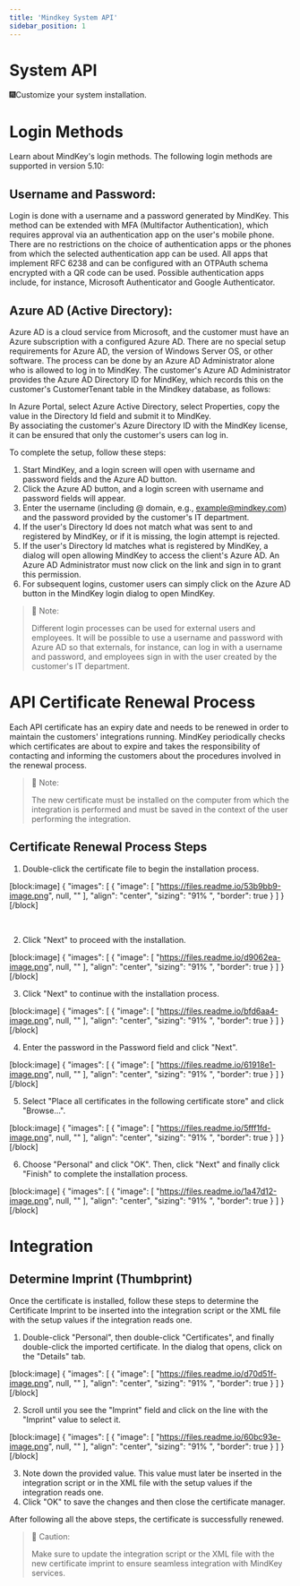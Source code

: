 ```yaml
---
title: 'Mindkey System API'
sidebar_position: 1
---
```


# System API

🎆Customize your system installation.

# Login Methods

Learn about MindKey's login methods. The following login methods are supported in version 5.10:

## Username and Password:

Login is done with a username and a password generated by MindKey. This method can be extended with MFA (Multifactor Authentication), which requires approval via an authentication app on the user's mobile phone. There are no restrictions on the choice of authentication apps or the phones from which the selected authentication app can be used. All apps that implement RFC 6238 and can be configured with an OTPAuth schema encrypted with a QR code can be used. Possible authentication apps include, for instance, Microsoft Authenticator and Google Authenticator.

## Azure AD (Active Directory):

Azure AD is a cloud service from Microsoft, and the customer must have an Azure subscription with a configured Azure AD. There are no special setup requirements for Azure AD, the version of Windows Server OS, or other software. The process can be done by an Azure AD Administrator alone who is allowed to log in to MindKey. The customer's Azure AD Administrator provides the Azure AD Directory ID for MindKey, which records this on the customer's CustomerTenant table in the Mindkey database, as follows:

In Azure Portal, select Azure Active Directory, select Properties, copy the value in the Directory Id field and submit it to MindKey.  
By associating the customer's Azure Directory ID with the MindKey license, it can be ensured that only the customer's users can log in.

To complete the setup, follow these steps:

1. Start MindKey, and a login screen will open with username and password fields and the Azure AD button.
2. Click the Azure AD button, and a login screen with username and password fields will appear.
3. Enter the username (including @ domain, e.g., example@mindkey.com) and the password provided by the customer's IT department.
4. If the user's Directory Id does not match what was sent to and registered by MindKey, or if it is missing, the login attempt is rejected.
5. If the user's Directory Id matches what is registered by MindKey, a dialog will open allowing MindKey to access the client's Azure AD. An Azure AD Administrator must now click on the link and sign in to grant this permission.
6. For subsequent logins, customer users can simply click on the Azure AD button in the MindKey login dialog to open MindKey.

> 📘 Note:
>
> Different login processes can be used for external users and employees. It will be possible to use a username and password with Azure AD so that externals, for instance, can log in with a username and password, and employees sign in with the user created by the customer's IT department.

# API Certificate Renewal Process

Each API certificate has an expiry date and needs to be renewed in order to maintain the customers' integrations running. MindKey periodically checks which certificates are about to expire and takes the responsibility of contacting and informing the customers about the procedures involved in the renewal process.

> 📘 Note:
>
> The new certificate must be installed on the computer from which the integration is performed and must be saved in the context of the user performing the integration.

## Certificate Renewal Process Steps

1. Double-click the certificate file to begin the installation process.

[block:image]
{
"images": [
{
"image": [
"https://files.readme.io/53b9bb9-image.png",
null,
""
],
"align": "center",
"sizing": "91% ",
"border": true
}
]
}
[/block]

<br>

2. Click "Next" to proceed with the installation.

[block:image]
{
"images": [
{
"image": [
"https://files.readme.io/d9062ea-image.png",
null,
""
],
"align": "center",
"sizing": "91% ",
"border": true
}
]
}
[/block]

3. Click "Next" to continue with the installation process.

[block:image]
{
"images": [
{
"image": [
"https://files.readme.io/bfd6aa4-image.png",
null,
""
],
"align": "center",
"sizing": "91% ",
"border": true
}
]
}
[/block]

4. Enter the password in the Password field and click "Next".

[block:image]
{
"images": [
{
"image": [
"https://files.readme.io/61918e1-image.png",
null,
""
],
"align": "center",
"sizing": "91% ",
"border": true
}
]
}
[/block]

5. Select "Place all certificates in the following certificate store" and click "Browse...".

[block:image]
{
"images": [
{
"image": [
"https://files.readme.io/5fff1fd-image.png",
null,
""
],
"align": "center",
"sizing": "91% ",
"border": true
}
]
}
[/block]

6. Choose "Personal" and click "OK". Then, click "Next" and finally click "Finish" to complete the installation process.

[block:image]
{
"images": [
{
"image": [
"https://files.readme.io/1a47d12-image.png",
null,
""
],
"align": "center",
"sizing": "91% ",
"border": true
}
]
}
[/block]

# Integration

## Determine Imprint (Thumbprint)

Once the certificate is installed, follow these steps to determine the Certificate Imprint to be inserted into the integration script or the XML file with the setup values if the integration reads one.

1. Double-click "Personal", then double-click "Certificates", and finally double-click the imported certificate. In the dialog that opens, click on the "Details" tab.

[block:image]
{
"images": [
{
"image": [
"https://files.readme.io/d70d51f-image.png",
null,
""
],
"align": "center",
"sizing": "91% ",
"border": true
}
]
}
[/block]

2. Scroll until you see the "Imprint" field and click on the line with the "Imprint" value to select it.

[block:image]
{
"images": [
{
"image": [
"https://files.readme.io/60bc93e-image.png",
null,
""
],
"align": "center",
"sizing": "91% ",
"border": true
}
]
}
[/block]

3. Note down the provided value. This value must later be inserted in the integration script or in the XML file with the setup values if the integration reads one.
4. Click "OK" to save the changes and then close the certificate manager.

After following all the above steps, the certificate is successfully renewed.

> 🌋 Caution:
>
> Make sure to update the integration script or the XML file with the new certificate imprint to ensure seamless integration with MindKey services.
